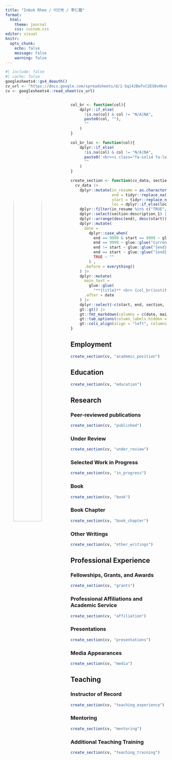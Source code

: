 ```yaml
---
title: "Inbok Rhee / 이인복 / 李仁馥"
format: 
  html:
    theme: journal
    css: custom.css
editor: visual
knitr:
  opts_chunk: 
    echo: false
    message: false
    warning: false
---
```


```r
#| include: false
#| cache: false
googlesheets4::gs4_deauth()
cv_url <- "https://docs.google.com/spreadsheets/d/1-Sqi4JBwTvC2ES0vHkv84B4sxsG0kLtOfDcA6V6oqoI/edit#gid=917338460"
cv <- googlesheets4::read_sheet(cv_url)
```

<!-- Sidebar -->

::: columns
::: {.column width="30%"}
<center><a href='https://inbokrhee.com/' target='_blank'> ![](./headshot.jpeg){width="80%" style="border-radius: 50%;"}</center>

</a>

<!-- ## Inbok Rhee -->

<!-- ## 이인복 / 李仁馥 -->

<!-- ### Contact -->

<center><span style="font-size: 1.5em;"> <a href='https://inbokrhee.com/' target='_blank'><i class="fa fa-home"></i></a> <a href='https://github.com/inbokrhee' target='_blank'><i class="fa-brands fa-github"></i></a> <a href='mailto:inbok.rhee@kdis.ac.kr'><i class="fa fa-envelope"></i></a> <a href='https://twitter.com/inbok_rheez' target='_blank'><i class="fa-brands fa-twitter"></i></a></center>

</span>

<!-- Hi! I'm a co-organizer of [R-Ladies São Paulo](https://www.instagram.com/rladiessaopaulo/) since 2018, and I have taught in several meetups and workshops. All the slides are available here: [beamilz.com/talks/](https://beamilz.com/talks/). I'm also a co-organizer of [satRday São Paulo](https://saopaulo2019.satrdays.org/) and [LatinR](https://latin-r.com/). -->

<!-- ### Teaching -->

<!-- <i class="fas fa-chalkboard-teacher"></i> [`tidyverse` certified trainer by RStudio](https://education.rstudio.com/trainers/people/milz+beatriz/). <br> <i class="fas fa-chalkboard-teacher"></i> [The Carpentries instructor](https://carpentries.org/). -->

<!-- ### Languages -->

<!-- **Portuguese:** Native <br> **English:** Proficient <br> **Spanish:** Proficient -->

<!-- ### Grants -->

<!-- <i class="far fa-star"></i> [rstudio::conf() 2022](https://www.rstudio.com/conference/) - Diversity Scholarship. -->

<!-- <i class="far fa-star"></i> [FAPESP](https://fapesp.br/). Doctorate Scholarship - 2019-2021. -->

<!-- <i class="far fa-star"></i> [useR! 2019](https://user2019.r-project.org/) - Diversity Scholarship. -->

<!-- <i class="far fa-star"></i> [LatinR 2019](https://latin-r.com/) - Diversity Scholarship. -->

<!-- ### Software review -->

<!-- <i class="fas fa-box-open"></i> [R OpenSci](https://ropensci.org/): [reviews available here](https://github.com/beatrizmilz/ropensci_reviews#ropensci-reviews). -->

<!-- ### Software -->

<!-- <i class="fas fa-box-open"></i> [Package {dados} - Available on CRAN](https://cienciadedatos.github.io/dados/) - Co-Author. -->

<!-- <br> -->

<!-- <i class="fas fa-box-open"></i> [Package {mananciais}](https://beatrizmilz.github.io/mananciais/) - Author, maintainer. -->

<!-- ### Programming skills -->

<!-- <i class="fab fa-r-project"></i> `R` <br> <i class="fa fa-area-chart" aria-hidden="true"></i> `tidyverse` <br> <i class="fab fa-markdown"></i> `RMarkdown / Quarto` <br> <i class="fas fa-code-branch"></i> `Git` <br> <i class="fab fa-github"></i> `GitHub` <br> <i class="fab fa-markdown"></i> `Markdown` <br> <i class="fab fa-html5"></i> `HTML` <br> <i class="fab fa-css3-alt"></i> `CSS` <br> -->
:::

::: {.column width="5%"}
<!-- empty column to create gap -->
:::

::: {.column width="65%"}
<!-- Functions -->

```r
col_br <- function(col){
    dplyr::if_else(
      !is.na(col) & col != "N/A|NA", 
      paste0(col, ""),
      ""
    )
}

col_br_loc <- function(col){
    dplyr::if_else(
      !is.na(col) & col != "N/A|NA", 
      paste0('<br><i class="fa-solid fa-location-dot"></i> ', col),
      ""
    )
}

create_section <- function(cv_data, section_name){
  cv_data |>
    dplyr::mutate(in_resume = as.character(in_resume),
                  end = tidyr::replace_na(end, 9999),
                  start = tidyr::replace_na(start, 9999),
                  loc = dplyr::if_else(loc == "Online", NA_character_, loc)) |>
    dplyr::filter(in_resume %in% c("TRUE", "VERDADEIRO"), section == section_name) |>
    dplyr::select(section:description_1) |>
    dplyr::arrange(desc(end), desc(start)) |>
    dplyr::mutate(
      date =
        dplyr::case_when(
          end == 9999 & start == 9999 ~ glue::glue(" <br>  <br>"),
          end == 9999 ~ glue::glue("Current <br> | <br> {start}"),
          end != start ~ glue::glue("{end} <br> | <br> {start}"),
          end == start ~ glue::glue("{end}"),
          TRUE ~ ""
        ) ,
      .before = everything()
    ) |>
    dplyr::mutate(
      main_text =
        glue::glue(
          "**{title}** <br> {col_br(institution)} {col_br_loc(loc)} {col_br(description_1)}"),
      .after = date
    ) |>
    dplyr::select(-c(start, end, section, title, institution, loc, description_1)) |>
    gt::gt() |>
    gt::fmt_markdown(columns = c(date, main_text)) |> 
    gt::tab_options(column_labels.hidden = TRUE, table.width = gt::pct(100)) |> 
    gt::cols_align(align = "left", columns = main_text)
}
```

<!-- Main content -->

<!-- # Beatriz Milz -->

## <i class="fa-solid fa-suitcase"></i> Employment

```r
create_section(cv, "academic_position")
```

## <i class="fa-solid fa-graduation-cap"></i> Education

```r
create_section(cv, "education")
```

## <i class="fa-solid fa-graduation-cap"></i> Research

### Peer-reviewed publications

```r
create_section(cv, "published")
```

### Under Review

```r
create_section(cv, "under_review")
```

### Selected Work in Progress

```r
create_section(cv, "in_progress")
```

### Book

```r
create_section(cv, "book")
```

### Book Chapter

```r
create_section(cv, "book_chapter")
```

### Other Writings

```r
create_section(cv, "other_writings")
```

## <i class="fa-solid fa-suitcase"></i> Professional Experience

### Fellowships, Grants, and Awards

```r
create_section(cv, "grants")
```

### Professional Affiliations and Academic Service

```r
create_section(cv, "affiliation")
```

### Presentations

```r
create_section(cv, "presentations")
```

### Media Appearances

```r
create_section(cv, "media")
```

## <i class="fa-solid fa-person-chalkboard"></i> Teaching

### Instructor of Record

```r
create_section(cv, "teaching_experience")
```

### Mentoring

```r
create_section(cv, "mentoring")
```

### Additional Teaching Training

```r
create_section(cv, "teaching_training")
```

<!-- ```{r} -->

<!-- create_section(cv, "working_experience") -->

<!-- ``` -->

<!-- ## <i class="fa-solid fa-person-chalkboard"></i> Selected teaching experience -->

<!-- ```{r} -->

<!-- create_section(cv, "teaching_experience") -->

<!-- ``` -->

<!-- ## <i class="fa-solid fa-chalkboard-user"></i> Selected talks / workshops -->

<!-- ```{r} -->

<!-- create_section(cv, "oral_communications") -->

<!-- ``` -->
:::
:::

<!-- footer -->

<!-- <p class="footer"> -->

<!-- Resume made with [Quarto](https://quarto.org/). Last updated on `r format.Date(Sys.Date(), "%b %d, %Y")`. <!-- <br> Code available on <i class="fa-brands fa-github"></i> [GitHub](https://github.com/beatrizmilz/resume/blob/master/docs/index.qmd). <br>License: [CC BY-SA 2.0](https://creativecommons.org/licenses/by-sa/2.0/). -->

<!-- </p> -->

```{=html}
<script src="https://kit.fontawesome.com/1bb720cc6f.js" crossorigin="anonymous"></script>
```
